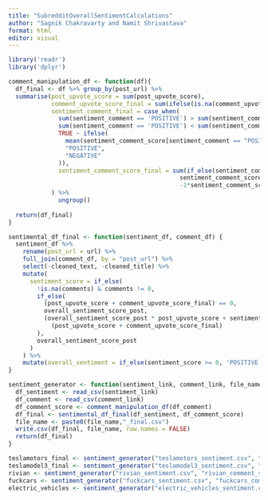 ```yaml
---
title: "SubredditOverallSentimentCalculations"
author: "Sagnik Chakravarty and Namit Shrivastava"
format: html
editor: visual
---
```


```r
library('readr')
library('dplyr')

comment_manipulation_df <- function(df){
  df_final <- df %>% group_by(post_url) %>%
  summarise(post_upvote_score = sum(post_upvote_score),
            comment_upvote_score_final = sum(ifelse(is.na(comment_upvote_score), 0, comment_upvote_score)),
            sentiment_comment_final = case_when(
              sum(sentiment_comment == 'POSITIVE') > sum(sentiment_comment == "NEGATIVE") ~ 'POSITIVE',
              sum(sentiment_comment == 'POSITIVE') < sum(sentiment_comment == "NEGATIVE") ~ 'NEGATIVE',
              TRUE ~ ifelse(
                mean(sentiment_comment_score[sentiment_comment == "POSITIVE"], na.rm = TRUE) > mean(sentiment_comment_score[sentiment_comment == "NEGATIVE"], na.rm = TRUE),
                "POSITIVE",
                "NEGATIVE"
              )),
              sentiment_comment_score_final = sum(if_else(sentiment_comment == "POSITIVE",
                                                sentiment_comment_score*comment_upvote_score,
                                                -1*sentiment_comment_score*comment_upvote_score), na.rm = TRUE)
            ) %>%
              ungroup()
            
  return(df_final)
}
```

```r
sentimental_df_final <- function(sentiment_df, comment_df) {
  sentiment_df %>%
    rename(post_url = url) %>%
    full_join(comment_df, by = "post_url") %>%
    select(-cleaned_text, -cleaned_title) %>%
    mutate(
      sentiment_score = if_else(
        !is.na(comments) & comments != 0, 
        if_else(
          (post_upvote_score + comment_upvote_score_final) == 0, 
          overall_sentiment_score_post,  
          (overall_sentiment_score_post * post_upvote_score + sentiment_comment_score_final) /
            (post_upvote_score + comment_upvote_score_final) 
        ),
        overall_sentiment_score_post 
      )
    ) %>%
    mutate(overall_sentiment = if_else(sentiment_score >= 0, 'POSITIVE', 'NEGATIVE'))
}
```

```r
sentiment_generator <- function(sentiment_link, comment_link, file_name){
  df_sentiment <- read_csv(sentiment_link)
  df_comment <- read_csv(comment_link)
  df_comment_score <- comment_manipulation_df(df_comment)
  df_final <- sentimental_df_final(df_sentiment, df_comment_score)
  file_name <- paste0(file_name,"_final.csv")
  write.csv(df_final, file_name, row.names = FALSE)
  return(df_final)
}
```

```r
teslamotors_final <- sentiment_generator("teslamotors_sentiment.csv", "teslamotors_comment_sentiment.csv", "teslamotors")
teslamodel3_final <- sentiment_generator("teslamodel3_sentiment.csv", "teslamodel3_comment_sentiment.csv", "teslamodel3")
rivian <- sentiment_generator("rivian_sentiment.csv", "rivian_comment_sentiment.csv", "rivian")
fuckcars <- sentiment_generator("fuckcars_sentiment.csv", "fuckcars_comment_sentiment.csv", "fuckcars")
electric_vehicles <- sentiment_generator("electric_vehicles_sentiment.csv", "electric_vehicles_comment_sentiment.csv", "electric_vehicles")
```
